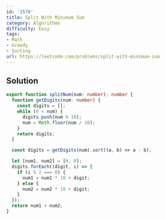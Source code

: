 ```yaml
---
id: '2578'
title: Split With Minimum Sum
category: Algorithms
difficulty: Easy
tags:
- Math
- Greedy
- Sorting
url: https://leetcode.com/problems/split-with-minimum-sum
---
```


## Solution

```typescript filename="solution.ts" copy
export function splitNum(num: number): number {
  function getDigits(num: number) {
    const digits = [];
    while (0 < num) {
      digits.push(num % 10);
      num = Math.floor(num / 10);
    }
    return digits;
  }

  const digits = getDigits(num).sort((a, b) => a - b);

  let [num1, num2] = [0, 0];
  digits.forEach((digit, i) => {
    if (i % 2 === 0) {
      num1 = num1 * 10 + digit;
    } else {
      num2 = num2 * 10 + digit;
    }
  });
  return num1 + num2;
}
```

